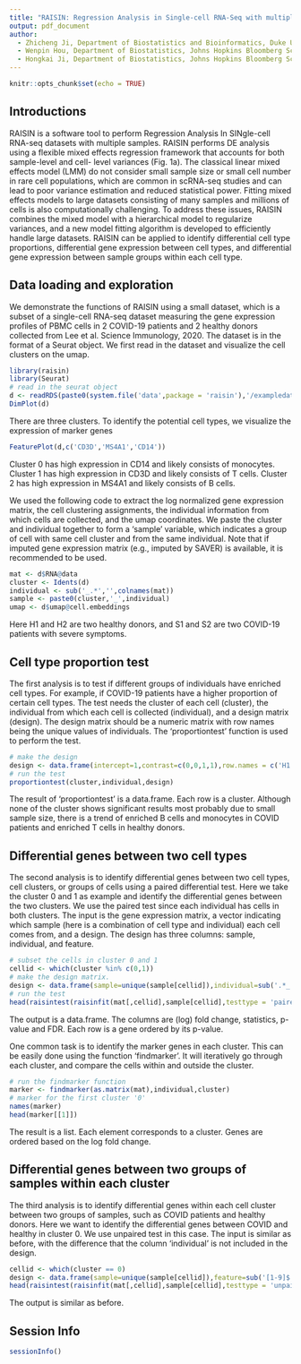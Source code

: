 ```yaml
---
title: "RAISIN: Regression Analysis in Single-cell RNA-Seq with multiple samples"
output: pdf_document
author:
  - Zhicheng Ji, Department of Biostatistics and Bioinformatics, Duke University School of Medicine
  - Wenpin Hou, Department of Biostatistics, Johns Hopkins Bloomberg School of Public Health
  - Hongkai Ji, Department of Biostatistics, Johns Hopkins Bloomberg School of Public Health
---
```


```r
knitr::opts_chunk$set(echo = TRUE)
```

## Introductions

RAISIN is a software tool to perform Regression Analysis In SINgle-cell RNA-seq datasets with multiple samples. RAISIN performs DE analysis using a flexible mixed effects regression framework that accounts for both sample-level and cell- level variances (Fig. 1a). The classical linear mixed effects model (LMM) do not consider small sample size or small cell number in rare cell populations, which are common in scRNA-seq studies and can lead to poor variance estimation and reduced statistical power. Fitting mixed effects models to large datasets consisting of many samples and millions of cells is also computationally challenging. To address these issues, RAISIN combines the mixed model with a hierarchical model to regularize variances, and a new model fitting algorithm is developed to efficiently handle large datasets. RAISIN can be applied to identify differential cell type proportions, differential gene expression between cell types, and differential gene expression between sample groups within each cell type.

## Data loading and exploration

We demonstrate the functions of RAISIN using a small dataset, which is a subset of a single-cell RNA-seq dataset measuring the gene expression profiles of PBMC cells in 2 COVID-19 patients and 2 healthy donors collected from Lee et al. Science Immunology, 2020. The dataset is in the format of a Seurat object. We first read in the dataset and visualize the cell clusters on the umap.

```r
library(raisin)
library(Seurat)
# read in the seurat object
d <- readRDS(paste0(system.file('data',package = 'raisin'),'/exampledata.rds'))
DimPlot(d)
```

There are three clusters. To identify the potential cell types, we visualize the expression of marker genes

```r
FeaturePlot(d,c('CD3D','MS4A1','CD14'))
```

Cluster 0 has high expression in CD14 and likely consists of monocytes. Cluster 1 has high expression in CD3D and likely consists of T cells. Cluster 2 has high expression in MS4A1 and likely consists of B cells.

We used the following code to extract the log normalized gene expression matrix, the cell clustering assignments, the individual information from which cells are collected, and the umap coordinates. We paste the cluster and individual together to form a 'sample' variable, which indicates a group of cell with same cell cluster and from the same individual. Note that if imputed gene expression matrix (e.g., imputed by SAVER) is available, it is recommended to be used.

```r
mat <- d$RNA@data
cluster <- Idents(d)
individual <- sub('_.*','',colnames(mat))
sample <- paste0(cluster,'_',individual)
umap <- d$umap@cell.embeddings
```

Here H1 and H2 are two healthy donors, and S1 and S2 are two COVID-19 patients with severe symptoms.

## Cell type proportion test

The first analysis is to test if different groups of individuals have enriched cell types. For example, if COVID-19 patients have a higher proportion of certain cell types. The test needs the cluster of each cell (cluster), the individual from which each cell is collected (individual), and a design matrix (design). The design matrix should be a numeric matrix with row names being the unique values of individuals. The 'proportiontest' function is used to perform the test.

```r
# make the design
design <- data.frame(intercept=1,contrast=c(0,0,1,1),row.names = c('H1','H2','S1','S2'))
# run the test
proportiontest(cluster,individual,design)
```

The result of 'proportiontest' is a data.frame. Each row is a cluster. Although none of the cluster shows significant results most probably due to small sample size, there is a trend of enriched B cells and monocytes in COVID patients and enriched T cells in healthy donors.

## Differential genes between two cell types

The second analysis is to identify differential genes between two cell types, cell clusters, or groups of cells using a paired differential test. Here we take the cluster 0 and 1 as example and identify the differential genes between the two clusters. We use the paired test since each individual has cells in both clusters. The input is the gene expression matrix, a vector indicating which sample (here is a combination of cell type and individual) each cell comes from, and a design. The design has three columns: sample, individual, and feature.

```r
# subset the cells in cluster 0 and 1
cellid <- which(cluster %in% c(0,1))
# make the design matrix.
design <- data.frame(sample=unique(sample[cellid]),individual=sub('.*_','',unique(sample[cellid])),feature=sub('_.*','',unique(sample[cellid])),stringsAsFactors = F)
# run the test
head(raisintest(raisinfit(mat[,cellid],sample[cellid],testtype = 'paired',design=design)))
```

The output is a data.frame. The columns are (log) fold change, statistics, p-value and FDR. Each row is a gene ordered by its p-value.

One common task is to identify the marker genes in each cluster. This can be easily done using the function 'findmarker'. It will iteratively go through each cluster, and compare the cells within and outside the cluster.

```r
# run the findmarker function
marker <- findmarker(as.matrix(mat),individual,cluster)
# marker for the first cluster '0'
names(marker)
head(marker[[1]])
```

The result is a list. Each element corresponds to a cluster. Genes are ordered based on the log fold change.

## Differential genes between two groups of samples within each cluster

The third analysis is to identify differential genes within each cell cluster between two groups of samples, such as COVID patients and healthy donors. Here we want to identify the differential genes between COVID and healthy in cluster 0. We use unpaired test in this case. The input is similar as before, with the difference that the column 'individual' is not included in the design.

```r
cellid <- which(cluster == 0)
design <- data.frame(sample=unique(sample[cellid]),feature=sub('[1-9]$','',sub('.*_','',unique(sample[cellid]))),stringsAsFactors = F)
head(raisintest(raisinfit(mat[,cellid],sample[cellid],testtype = 'unpaired',design=design)))
```

The output is similar as before.

## Session Info
```r
sessionInfo()
```
